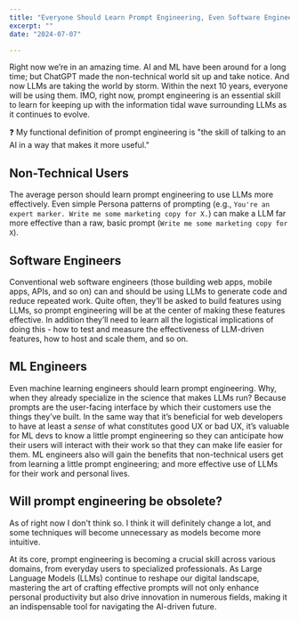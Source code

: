 ```yaml
---
title: "Everyone Should Learn Prompt Engineering, Even Software Engineers"
excerpt: ""
date: "2024-07-07"

---
```

Right now we’re in an amazing time. AI and ML have been around for a long time; but ChatGPT made the non-technical world sit up and take notice. And now LLMs are taking the world by storm. Within the next 10 years, everyone will be using them. IMO, right now, prompt engineering is an essential skill to learn for keeping up with the information tidal wave surrounding LLMs as it continues to evolve.

<aside>
❓ My functional definition of prompt engineering is "the skill of talking to an AI in a way that makes it more useful."
</aside>

## Non-Technical Users
The average person should learn prompt engineering to use LLMs more effectively. Even simple Persona patterns of prompting (e.g., `You're an expert marker. Write me some marketing copy for X.`) can make a LLM far more effective than a raw, basic prompt (`Write me some marketing copy for X`).

## Software Engineers
Conventional web software engineers (those building web apps, mobile apps, APIs, and so on)  can and should be using LLMs to generate code and reduce repeated work. Quite often, they’ll be asked to build features using LLMs, so prompt engineering will be at the center of making these features effective. In addition they’ll need to learn all the logistical implications of doing this - how to test and measure the effectiveness of LLM-driven features, how to host and scale them, and so on.

## ML Engineers
Even machine learning engineers should learn prompt engineering. Why, when they already specialize in the science that makes LLMs run? Because prompts are the user-facing interface by which their customers use the things they’ve built. In the same way that it’s beneficial for web developers to have at least a *sense* of what constitutes good UX or bad UX, it’s valuable for ML devs to know a little prompt engineering so they can anticipate how their users will interact with their work so that they can make life easier for them. ML engineers also will gain the benefits that non-technical users get from learning a little prompt engineering; and more effective use of LLMs for their work and personal lives.

## Will prompt engineering be obsolete?

As of right now I don't think so. I think it will definitely change a lot, and some techniques will become unnecessary as models become more intuitive.

At its core, prompt engineering is becoming a crucial skill across various domains, from everyday users to specialized professionals. As Large Language Models (LLMs) continue to reshape our digital landscape, mastering the art of crafting effective prompts will not only enhance personal productivity but also drive innovation in numerous fields, making it an indispensable tool for navigating the AI-driven future.